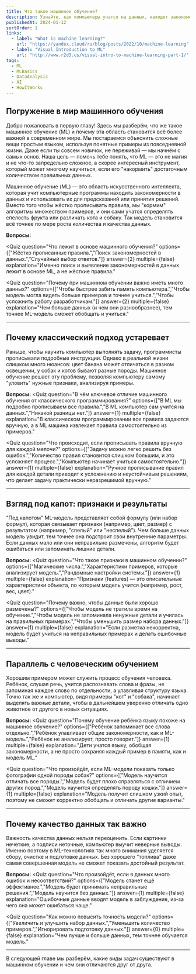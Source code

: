 ```yaml
---
title: Что такое машинное обучение?
description: Узнайте, как компьютеры учатся на данных, находят закономерности и решают задачи, анализируя примеры из реального мира.
publishedAt: 2024-01-12
sortOrder: 1
links:
  - label: "What is machine learning?"
    url: "https://yandex.cloud/ru/blog/posts/2022/10/machine-learning"
  - label: "Visual Introduction to ML"
    url: "http://www.r2d3.us/visual-intro-to-machine-learning-part-1/"
tags:
  - ML 
  - MLBasics 
  - DataAnalysis 
  - AI 
  - HowItWorks
---
```

## Погружение в мир машинного обучения
Добро пожаловать в первую главу! Здесь мы разберём, что же такое машинное обучение (ML) и почему эта область становится всё более важной в современном мире. Мы постараемся объяснить сложные вещи простым языком, используя понятные примеры из повседневной жизни. Даже если ты совсем новичок, не переживай — мы начнём с самых основ. Наша цель — помочь тебе понять, что ML — это не магия и не что-то запредельно сложное, а скорее интересный инструмент, который может многому научиться, если его "накормить" достаточным количеством правильных данных.

Машинное обучение (ML) — это область искусственного интеллекта, которая учит компьютерные программы находить закономерности в данных и использовать их для предсказаний или принятия решений. Вместо того чтобы жёстко прописывать правила, мы "кормим" алгоритмы множеством примеров, и они сами учатся определять спелость фрукта или различать кота и собаку. Так модель становится всё точнее по мере роста количества и качества данных.

**Вопросы:**

<Quiz
   question="Что лежит в основе машинного обучения?"
   options={["Жёстко прописанные правила.","Поиск закономерностей в данных.","Случайный выбор ответов."]}
   answer={2}
   multiple={false}
   explanation="Именно поиск и выявление закономерностей в данных лежит в основе ML, а не жёсткие правила."
></Quiz>

<Quiz 
   question="Почему при машинном обучении важно иметь много данных?"
   options={["Чтобы быстрее забить память компьютера.","Чтобы модель могла видеть больше примеров и точнее учиться.","Чтобы усложнить работу разработчикам."]}
   answer={2}
   multiple={false}
   explanation="Чем больше данных (и чем они разнообразнее), тем точнее ML-модель сможет обобщать и учиться."
></Quiz>
---
## Почему классический подход устаревает
Раньше, чтобы научить компьютер выполнять задачу, программисты прописывали подробные инструкции. Однако в реальной жизни слишком много нюансов: цвет банана может отличаться в разном освещении, у собак и котов бывают разные породы. Машинное обучение решает эту проблему, позволяя компьютеру самому "уловить" нужные признаки, анализируя примеры.

**Вопросы:**
<Quiz
   question="В чём ключевое отличие машинного обучения от классического программирования?"
   options={["В ML мы подробно прописываем все правила.","В ML компьютер сам учится на данных.","Никакой разницы нет."]}
   answer={1}
   multiple={false}
   explanation="В классическом программировании все правила задаются вручную, а в ML машина извлекает правила самостоятельно из примеров."
></Quiz>

<Quiz
   question="Что происходит, если прописывать правила вручную для каждой мелочи?"
   options={["Задачу можно легко решить без ошибок.","Количество правил становится слишком большим, и это усложняет процесс.","Компьютер начинает учиться самостоятельно."]}
   answer={1}
   multiple={false}
   explanation="Ручное прописывание правил для каждой детали приводит к усложнению и неустойчивым решениям, что делает задачу практически неразрешимой вручную."
></Quiz>
---
## Взгляд под капот: признаки и результаты
"Под капотом" ML-модель представляет собой формулу (или набор формул), которая связывает признаки (например, цвет, размер) с результатом (например, "спелый" или "неспелый"). Чем больше данных модель увидит, тем точнее она подстроит свои внутренние параметры. Если данных мало или они неправильно размечены, алгоритм будет ошибаться или запоминать лишние детали.

**Вопросы:**
<Quiz
   question="Что такое признаки в машинном обучении?"
   options={["Магические числа.","Характеристики примеров, которые анализирует модель.","Рандомные настройки системы."]}
   answer={1}
   multiple={false}
   explanation="Признаки (features) — это описательные характеристики объекта, по которым модель учится (например, рост, вес, цвет)."
></Quiz>

<Quiz
   question="Почему важно, чтобы данные были хорошо размечены?"
   options={["Чтобы модель не тратила время на обучение.","Чтобы модель не запоминала ненужные детали и училась на правильных примерах.","Чтобы уменьшить размер набора данных."]}
   answer={1}
   multiple={false}
   explanation="Если разметка некорректна, модель будет учиться на неправильных примерах и делать ошибочные выводы."
></Quiz>
---
## Параллель с человеческим обучением
Хорошим примером может служить процесс обучения человека. Ребёнок, слушая речь, учится распознавать слова и фразы, не запоминая каждое слово по отдельности, а улавливая структуру языка. Точно так же и компьютер, видя примеры "кот" и "собака", начинает выделять важные детали, чтобы в дальнейшем уверенно отличать одно животное от другого в новых ситуациях.

**Вопросы:**
<Quiz
   question="Почему обучение ребёнка языку похоже на машинное обучение?"
   options={["Ребёнок запоминает все слова отдельно.","Ребёнок улавливает общие закономерности, как и ML-модель.","Ребёнок не анализирует, просто говорит."]}
   answer={1}
   multiple={false}
   explanation="Дети учатся языку, обобщая закономерности, а не просто сохраняя каждый пример в памяти, как и модель ML."
></Quiz>

<Quiz
   question="Что произойдёт, если ML-модели показать только фотографии одной породы собак?"
   options={["Модель научится отличать все породы.","Модель будет плохо справляться с отличием других пород.","Модель научится определять породу кошки."]}
   answer={1}
   multiple={false}
   explanation="Модель получит слишком узкий опыт, поэтому не сможет корректно обобщать и отличать другие варианты."
></Quiz>
---
## Почему качество данных так важно
Важность качества данных нельзя переоценить. Если картинки нечеткие, а подписи неточные, компьютер выучит неверные выводы. Именно поэтому в ML-технологиях так много внимания уделяется сбору, очистке и подготовке данных. Без хорошего "топлива" даже самая совершенная модель не сможет показать достойный результат.

**Вопросы:**
<Quiz
   question="Что произойдёт, если в данных много ошибок и несоответствий?"
   options={["Модель станет ещё эффективнее.","Модель будет принимать неправильные решения.","Модель научится без данных."]}
   answer={1}
   multiple={false}
   explanation="Ошибочные данные вводят модель в заблуждение, из-за чего она может ошибаться чаще."
></Quiz>

<Quiz
   question="Как можно повысить точность модели?"
   options={["Увеличить и улучшить набор данных.","Уменьшить количество примеров.","Игнорировать подготовку данных."]}
   answer={0}
   multiple={false}
   explanation="Чем лучше и больше данных, тем точнее обучается модель."
></Quiz>
---
В следующей главе мы разберём, какие виды задач существуют в машинном обучении и чем они отличаются друг от друга.

